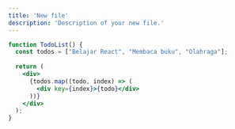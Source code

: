 ```yaml
---
title: 'New file'
description: 'Description of your new file.'
---
```


```jsx
function TodoList() {
  const todos = ["Belajar React", "Membaca buku", "Olahraga"];
  
  return (
    <div>
      {todos.map((todo, index) => (
        <div key={index}>{todo}</div>
      ))}
    </div>
  );
}

```